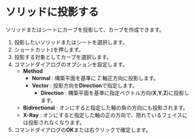 
# ソリッドに投影する

ソリッドまたはシートにカーブを投影して、カーブを作成できます。

<Reference shortcut="I" command="Project Curve" button="コマンドバー右" />

1. 投影したいソリッドまたはシートを選択します。
2. ショートカット`I`を押します。
3. 投影する対象としてカーブを選択します。
4. コマンドダイアログのオプションを設定します。
   - **Method**
     - **Normal** : 構築平面を基準に Z 軸正方向に投影します。
     - **Vector** : 投影方向を**Direction**で指定します。
       - **Direction** : 構築平面を基準に指定ベクトル方向(**X**,**Y**,**Z**)に投影します。
   - **Bidirectional** : オンにすると指定した軸の負の方向にも投影されます。
   - **X-Ray** : オンにすると指定した軸の正の方向で、隠れているフェイスには投影されなくなります。
5. コマンドダイアログの**OK**または右クリックで確定します。

